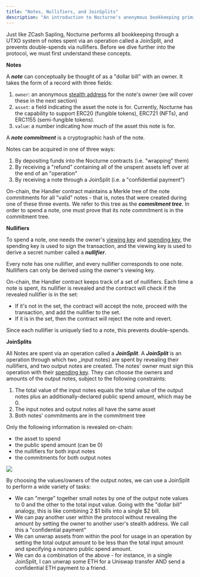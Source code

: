 ```yaml
---
title: "Notes, Nullifiers, and JoinSplits"
description: "An introduction to Nocturne's anonymous bookkeeping primitives"
---
```


Just like ZCash Sapling, Nocturne performs all bookkeeping through a UTXO system of notes spent via an operation called a JoinSplit, and prevents double-spends via nullifiers. Before we dive further into the protocol, we must first understand these concepts.

**Notes**

A **_note_** can conceptually be thought of as a "dollar bill" with an owner. It takes the form of a record with three fields:

1. `owner`: an anonymous [stealth address](/nocturne/the-nocturne-protocol/notes-and-nullifiers-and-joinsplits) for the note's owner (we will cover these in the next section)
2. `asset`: a field indicating the asset the note is for. Currently, Nocturne has the capability to support ERC20 (fungible tokens), ERC721 (NFTs), and ERC1155 (semi-fungible tokens).
3. `value`: a number indicating how much of the asset this note is for.

A **_note commitment_** is a cryptographic hash of the note.

Notes can be acquired in one of three ways:

1. By depositing funds into the Nocturne contracts (i.e. "wrapping" them)
2. By receiving a "refund" containing all of the unspent assets left over at the end of an "operation"
3. By receiving a note through a JoinSplit (i.e. a "confidential payment")

On-chain, the Handler contract maintains a Merkle tree of the note commitments for all "valid" notes - that is, notes that were created during one of these three events. We refer to this tree as the **_commitment tree_**. In order to spend a note, one must prove that its note commitment is in the commitment tree.

**Nullifiers**

To spend a note, one needs the owner's [viewing key](/nocturne/the-nocturne-protocol/keys-and-stealth-addresses) and [spending key](/nocturne/the-nocturne-protocol/keys-and-stealth-addresses), the spending key is used to sign the transaction, and the viewing key is used to derive a secret number called a **_nullifier_**.

Every note has one nullifier, and every nullifier corresponds to one note. Nullifiers can only be derived using the owner's viewing key.

On-chain, the Handler contract keeps track of a set of nullifiers. Each time a note is spent, its nullifier is revealed and the contract will check if the revealed nullifier is in the set:

- If it's not in the set, the contract will accept the note, proceed with the transaction, and add the nullifier to the set.
- If it is in the set, then the contract will reject the note and revert.

Since each nullifier is uniquely tied to a note, this prevents double-spends.

**JoinSplits**

All Notes are spent via an operation called a **_JoinSplit_**. A **_JoinSplit_** is an operation through which two _input notes) are spent by revealing their nullifiers, and two output notes are created. The notes' owner must sign this operation with their [spending key](/nocturne/the-nocturne-protocol/keys-and-stealth-addresses). They can choose the owners and amounts of the output notes, subject to the following constraints:

1. The total value of the input notes equals the total value of the output notes plus an additionally-declared public spend amount, which may be 0.
2. The input notes and output notes all have the  same asset
3. Both notes' commitments are in the commitment tree

Only the following information is revealed on-chain:

- the asset to spend
- the public spend amount (can be 0)
- the nullifiers for both input notes
- the commitments for both output notes

<Frame caption="FAn example JoinSplit">
  <img src="/images/nocturne/the-nocturne-protocol/notes-nullifiers-and-joinsplits.png" />
</Frame>


By choosing the values/owners of the output notes, we can use a JoinSplit to perform a wide variety of tasks:
- We can "merge" together small notes by one of the output note values to 0 and the other to the total input value. Going with the "dollar bill" analogy, this is like combining 2 $1 bills into a single $2 bill.
- We can pay another user within the protocol without revealing the amount by setting the owner to another user's stealth address. We call this a "confidential payment"
- We can unwrap assets from within the pool for usage in an operation by setting the total output amount to be less than the total input amount and specifying a nonzero public spend amount.
- We can do a combination of the above - for instance, in a single JoinSplit, I can unwrap some ETH for a Uniswap transfer AND send a confidential ETH payment to a friend.